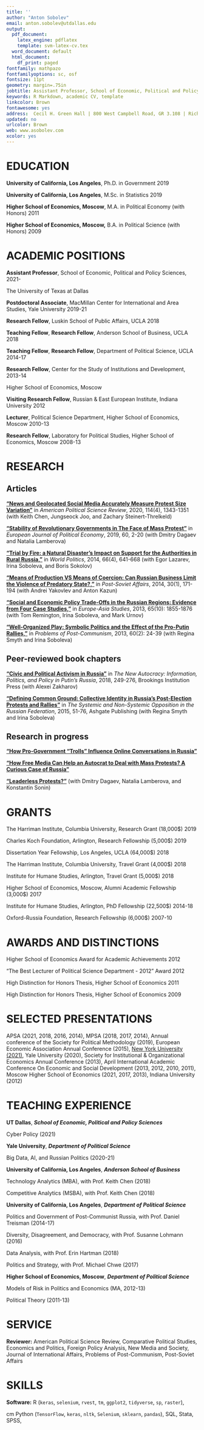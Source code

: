 ```yaml
---
title: ''
author: "Anton Sobolev"
email: anton.sobolev@utdallas.edu
output:
  pdf_document:
    latex_engine: pdflatex
    template: svm-latex-cv.tex
  word_document: default
  html_document:
    df_print: paged
fontfamily: mathpazo
fontfamilyoptions: sc, osf
fontsize: 11pt
geometry: margin=.75in
jobtitle: Assistant Professor, School of Economic, Political and Policy Sciences
keywords: R Markdown, academic CV, template
linkcolor: Brown
fontawesome: yes
address:  Cecil H. Green Hall | 800 West Campbell Road, GR 3.108 | Richardson, TX 75080-3021
updated: no
urlcolor: Brown
web: www.asobolev.com
xcolor: yes
---
```


# EDUCATION

**University of California, Los Angeles**, Ph.D. in Government  \hfill 2019
<!--
\hskip 1cm  Topic: "*Dictators in the Spotlight*: What They Do When They Cannot Do Business as Usual"

\hskip 1cm  Committee: Prof. Daniel Treisman (chair), Prof. Barbara Geddes,

\hskip 1cm Prof. Chad Hazlett, Prof. Daniel Posner, Prof. Jeniffer Pan (Stanford)
-->

**University of California, Los Angeles**, M.Sc. in Statistics  \hfill 2019

**Higher School of Economics, Moscow**, M.A. in  Political Economy (with Honors)  \hfill 2011

**Higher School of Economics, Moscow,** B.A. in Political Science (with Honors)  \hfill 2009

# ACADEMIC POSITIONS

**Assistant Professor**, School of Economic, Political and Policy Sciences, \hfill 2021- 
 
The University of Texas at Dallas 

**Postdoctoral Associate**, MacMillan Center for International and Area Studies, Yale University \hfill 2019-21 

**Research Fellow**, Luskin School of Public Affairs, UCLA \hfill 2018 

**Teaching Fellow**, **Research Fellow**, Anderson School of Business, UCLA \hfill 2018 

**Teaching Fellow**, **Research Fellow**, Department of Political Science, UCLA \hfill 2014-17

**Research Fellow**, Center for the Study of Institutions and Development, \hfill 2013-14

Higher School of Economics, Moscow 

**Visiting Research Fellow**, Russian & East European Institute, Indiana University  \hfill 2012

**Lecturer**, Political Science Department, Higher School of Economics, Moscow \hfill 2010-13 

**Research Fellow**, Laboratory for Political Studies, Higher School of Economics, Moscow \hfill 2008-13

# RESEARCH

## Articles

[**"News and Geolocated Social Media Accurately Measure Protest Size Variation"**](https://doi.org/10.1017/S0003055420000295) in *American Political Science Review*, 2020, 114(4), 1343-1351 (with Keith Chen, Jungseock Joo, and Zachary Steinert-Threlkeld)

[**"Stability of Revolutionary Governments in The Face of Mass Protest"**](https://doi.org/10.1016/j.ejpoleco.2019.08.003) in *European Journal of Political Economy*, 2019, 60, 2-20 (with Dmitry Dagaev and Natalia Lamberova)

[**"Trial by Fire: a Natural Disaster’s Impact on Support for the Authorities in Rural Russia,"**](http://dx.doi.org/10.1017/S0043887114000215) in *World Politics*, 2014, 66(4), 641-668  (with Egor Lazarev, Irina Soboleva, and Boris Sokolov) 

[**"Means of Production VS Means of Coercion: Can Russian Business Limit the Violence of Predatory State?,"**](http://www.tandfonline.com/doi/full/10.1080/1060586X.2013.859434) in *Post-Soviet Affairs*, 2014, 30(1), 171-194 (with Andrei Yakovlev and Anton Kazun)

[**"Social and Economic Policy Trade-Offs in the Russian Regions: Evidence from Four Case Studies,"**](http://www.tandfonline.com/doi/full/10.1080/09668136.2013.838055) in *Europe-Asia Studies*, 2013, 65(10): 1855-1876 (with Tom Remington, Irina Soboleva, and Mark Urnov) 

[**"Well-Organized Play: Symbolic Politics and the Effect of the Pro-Putin Rallies,"**](“Well-Organized Play: Symbolic Politics and the Effect of the Pro-Putin Rallies,”) in *Problems of Post-Communism*, 2013, 60(2): 24-39 (with Regina Smyth and Irina Soboleva) 

## Peer-reviewed book chapters

[**"Civic and Political Activism in Russia"**](http://www.jstor.org/stable/10.7864/j.ctt1zkjzsh.13) in *The New Autocracy: Information, Politics, and Policy in Putin's Russia*, 2018, 249-276, Brookings Institution Press (with Alexei Zakharov)

[**"Defining Common Ground: Collective Identity in Russia's Post-Election Protests and Rallies"**](https://AntonSobolev.github.com/files/2013-Defining-Commong-Ground.pdf) in *The Systemic and Non-Systemic Opposition in the Russian Federation*, 2015, 51-76, Ashgate Publishing (with Regina Smyth and Irina Soboleva)

## Research in progress

[**"How Pro-Government “Trolls” Influence Online Conversations in Russia"**](#working)

[**"How Free Media Can Help an Autocrat to Deal with Mass Protests? A Curious Case of Russia"**](#working)

[**"Leaderless Protests?"**](#working) (with Dmitry Dagaev, Natalia Lamberova, and Konstantin Sonin)

# GRANTS

The Harriman Institute, Columbia University, Research Grant (18,000$)  \hfill 2019 

Charles Koch Foundation, Arlington, Research Fellowship (5,000$)  \hfill 2019 

Dissertation Year Fellowship, Los Angeles, UCLA (64,000$) \hfill 2018

The Harriman Institute, Columbia University, Travel Grant (4,000$) \hfill 2018 

Institute for Humane Studies, Arlington, Travel Grant (5,000$)  \hfill 2018

Higher School of Economics, Moscow, Alumni Academic Fellowship (3,000$) \hfill 2017 

Institute for Humane Studies, Arlington, PhD Fellowship (22,500$)  \hfill 2014-18 

Oxford-Russia Foundation, Research Fellowship (6,000$) \hfill  2007-10 

# AWARDS AND DISTINCTIONS

Higher School of Economics Award for Academic Achievements \hfill 2012 

“The Best Lecturer of Political Science Department - 2012” Award \hfill 2012 

High Distinction for Honors Thesis, Higher School of Economics \hfill  2011 

High Distinction for Honors Thesis, Higher School of Economics \hfill  2009

# SELECTED PRESENTATIONS

APSA (2021, 2018, 2016, 2014), MPSA (2018, 2017, 2014), Annual conference of the Society for Political Methodology (2019), European Economic Association Annual Conference (2015), [New York University (2021)](https://www.youtube.com/watch?v=6_3E39SH688), Yale University (2020), Society for Institutional & Organizational Economics Annual Conference (2013), April International Academic Conference On Economic and Social Development (2013, 2012, 2010, 2011), Moscow Higher School of Economics (2021, 2017, 2013), Indiana University (2012)

# TEACHING EXPERIENCE

**UT Dallas**, ***School of Economic, Political and Policy Sciences***

\hskip 1cm Cyber Policy (2021)

**Yale University**, ***Department of Political Science***

\hskip 1cm Big Data, AI, and Russian Politics (2020-21)

**University of California, Los Angeles**, ***Anderson School of Business***

\hskip 1cm Technology Analytics (MBA), with Prof. Keith Chen (2018)

\hskip 1cm Competitive Analytics (MSBA), with Prof. Keith Chen (2018)

**University of California, Los Angeles**, ***Department of Political Science***

\hskip 1cm Politics and Government of Post-Communist Russia, with Prof. Daniel Treisman (2014-17)

\hskip 1cm Diversity, Disagreement, and Democracy, with Prof. Susanne Lohmann (2016)

\hskip 1cm Data Analysis, with Prof. Erin Hartman (2018)

\hskip 1cm Politics and Strategy, with Prof. Michael Chwe (2017)

**Higher School of Economics, Moscow**, ***Department of Political Science***

\hskip 1cm Models of Risk in Politics and Economics (MA, 2012-13)

\hskip 1cm Political Theory (2011-13)

# SERVICE

**Reviewer:** American Political Science Review, Comparative Political Studies, Economics and Politics, Foreign Policy Analysis, New Media and Society, Journal of International Affairs, Problems of Post-Communism, Post-Soviet Affairs

# SKILLS

**Software:** R (`keras`, `selenium`, `rvest`, `tm`, `ggplot2`, `tidyverse`, `sp`, `raster`),

\hskip 1.9 cm Python (`TensorFlow`, `keras`, `nltk`, `Selenium`, `sklearn`, `pandas`), SQL, Stata, SPSS, \LaTeX

<!-- 
# REFERENCES

Prof. Daniel Treisman (chair of the Ph.D. dissertation committee), Department of Political Science, UCLA, 4289 Bunche Hall, Los Angeles, CA 90095, [treisman@polisci.ucla.edu](treisman@polisci.ucla.edu)

Prof. Chad Hazlett (chair of the M.Sc. dissertation committee), Department of Statistics, UCLA, 8105G Mathematical Sciences, Los Angeles, CA 90095, [chazlett@ucla.edu](chazlett@ucla.edu)

Prof. Konstantin Sonin (chair of the M.A. dissertation committee), Harris Public Policy School, University of Chicago, 1155 E60 St, Chicago, IL 60637, [ksonin@uchicago.edu](ksonin@uchicago.edu)
-->


